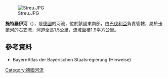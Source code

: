 {{Multiple issues|
{{Expand language|1=de|time=2020-08-26T00:44:21+00:00}}
{{Onesource|time=2020-08-26T00:44:21+00:00}}
}}
{{Coord|50|5|50.57|N|9|5|43.48|E|display=title}}
[[Image:Streu.JPG|right]]

'''施特羅伊河'''（{{lang-de|Streu}}），是[[德國|德國]]的河流，位於該國東南部，由[[巴伐利亞|巴伐利亞]]負責管轄，屬於[[卡爾河|卡爾河]]的右支流，河道全長1.5公里，流域面積1.9平方公里。

==參考資料==
* BayernAtlas der Bayerischen Staatsregierung (Hinweise)

{{Germany-geo-stub}}
[[Category:德國河流|Category:德國河流]]